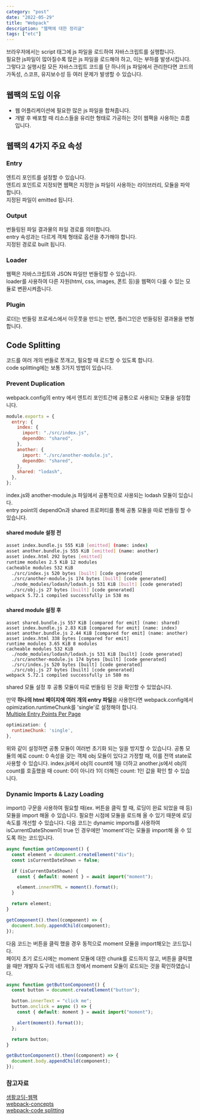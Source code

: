 ```yaml
---
category: "post"
date: "2022-05-29"
title: "Webpack"
description: "웹팩에 대한 정리글"
tags: ["etc"]
---
```


브라우저에서는 script 태그에 js 파일을 로드하여 자바스크립트를 실행합니다.<br/>
필요한 js파일이 많아질수록 많은 js 파일을 로드해야 하고, 이는 부하를 발생시킵니다.<br/>
그렇다고 실행시킬 모든 자바스크립트 코드를 단 하나의 js 파일에서 관리한다면 코드의 가독성, 스코프, 유지보수성 등 여러 문제가 발생할 수 있습니다.<br/>

## 웹팩의 도입 이유

- 웹 어플리케이션에 필요한 많은 js 파일을 합쳐줍니다.
- 개발 후 배포할 때 리소스들을 유리한 형태로 가공하는 것이 웹팩을 사용하는 흐름입니다.

## 웹팩의 4가지 주요 속성

### Entry

엔트리 포인트를 설정할 수 있습니다.<br/>
엔트리 포인트로 지정되면 웹팩은 지정한 js 파일이 사용하는 라이브러리, 모듈을 파악합니다.<br/>
지정된 파일이 emitted 됩니다.<br/>

### Output

번들링된 파일 결과물의 파일 경로를 의미합니다.<br/>
entry 속성과는 다르게 객체 형태로 옵션을 추가해야 합니다.<br/>
지정된 경로로 built 됩니다.<br/>

### Loader

웹팩은 자바스크립트와 JSON 파일만 번들링할 수 있습니다.<br/>
loader를 사용하여 다른 자원(html, css, images, 폰트 등)을 웹팩이 다룰 수 있는 모듈로 변환시켜줍니다.<br/>

### Plugin

로더는 번들링 프로세스에서 아웃풋을 만드는 반면, 플러그인은 번들링된 결과물을 변형합니다.<br/>

## Code Splitting

코드를 여러 개의 번들로 쪼개고, 필요할 때 로드할 수 있도록 합니다.<br/>
code splitting에는 보통 3가지 방법이 있습니다.<br/>

### Prevent Duplication

webpack.config의 entry 에서 엔트리 포인트간에 공통으로 사용되는 모듈을 설정합니다.<br/>

```javascript
module.exports = {
  entry: {
    index: {
      import: "./src/index.js",
      dependOn: "shared",
    },
    another: {
      import: "./src/another-module.js",
      dependOn: "shared",
    },
    shared: "lodash",
  },
};
```

index.js와 another-module.js 파일에서 공통적으로 사용되는 lodash 모듈이 있습니다.<br/>
entry point의 dependOn과 shared 프로퍼티를 통해 공통 모듈을 따로 번들링 할 수 있습니다.<br/>

#### shared module 설정 전

```bash
asset index.bundle.js 555 KiB [emitted] (name: index)
asset another.bundle.js 555 KiB [emitted] (name: another)
asset index.html 292 bytes [emitted]
runtime modules 2.5 KiB 12 modules
cacheable modules 532 KiB
  ./src/index.js 520 bytes [built] [code generated]
  ./src/another-module.js 174 bytes [built] [code generated]
  ./node_modules/lodash/lodash.js 531 KiB [built] [code generated]
  ./src/obj.js 27 bytes [built] [code generated]
webpack 5.72.1 compiled successfully in 538 ms
```

#### shared module 설정 후

```shell
asset shared.bundle.js 557 KiB [compared for emit] (name: shared)
asset index.bundle.js 2.83 KiB [compared for emit] (name: index)
asset another.bundle.js 2.44 KiB [compared for emit] (name: another)
asset index.html 338 bytes [compared for emit]
runtime modules 3.65 KiB 8 modules
cacheable modules 532 KiB
  ./node_modules/lodash/lodash.js 531 KiB [built] [code generated]
  ./src/another-module.js 174 bytes [built] [code generated]
  ./src/index.js 520 bytes [built] [code generated]
  ./src/obj.js 27 bytes [built] [code generated]
webpack 5.72.1 compiled successfully in 580 ms
```

shared 모듈 설정 후 공통 모듈이 따로 번들링 된 것을 확인할 수 있었습니다.<br/>

만약 **하나의 html 페이지에 여러 개의 entry 파일**을 사용한다면 webpack.config에서 opimization.runtimeChunk를 'single'로 설정해야 합니다.<br/>
[Multiple Entry Points Per Page](https://bundlers.tooling.report/code-splitting/multi-entry/)<br/>

```javascript
optimization: {
  runtimeChunk: 'single',
},
```

위와 같이 설정하면 공통 모듈이 여러번 초기화 되는 일을 방지할 수 있습니다. 공통 모듈의 예로 count: 0 속성을 갖는 객체 obj 모듈이 있다고 가정할 때, 이를 전역 state로 사용할 수 있습니다. index.js에서 obj의 count에 1을 더하고 another.js에서 obj의 count를 호출했을 때 count: 0이 아니라 1이 더해진 count: 1인 값을 확인 할 수 있습니다.<br/>

### Dynamic Imports & Lazy Loading

import() 구문을 사용하여 필요할 때(ex. 버튼을 클릭 할 때, 로딩이 완료 되었을 때 등) 모듈을 import 해올 수 있습니다. 필요한 시점에 모듈을 로드해 올 수 있기 때문에 로딩 속도를 개선할 수 있습니다. 다음 코드는 dynamic imports를 사용하여 isCurrentDateShown이 true 인 경우에만 'moment'라는 모듈을 import해 올 수 있도록 하는 코드입니다.<br/>

```javascript
async function getComponent() {
  const element = document.createElement("div");
  const isCurrentDateShown = false;

  if (isCurrentDateShown) {
    const { default: moment } = await import("moment");

    element.innerHTML = moment().format();
  }

  return element;
}

getComponent().then((component) => {
  document.body.appendChild(component);
});
```

다음 코드는 버튼을 클릭 했을 경우 동적으로 moment 모듈을 import해오는 코드입니다.<br/>
페이지 초기 로드시에는 moment 모듈에 대한 chunk를 로드하지 않고, 버튼을 클릭했을 때만 개발자 도구의 네트워크 창에서 moment 모듈이 로드되는 것을 확인하였습니다.<br/>

```javascript
async function getButtonComponent() {
  const button = document.createElement("button");

  button.innerText = "click me";
  button.onclick = async () => {
    const { default: moment } = await import("moment");

    alert(moment().format());
  };

  return button;
}

getButtonComponent().then((component) => {
  document.body.appendChild(component);
});
```

### 참고자료

[생활코딩-웹팩](https://opentutorials.org/module/4566)<br/>
[webpack-concepts](https://webpack.js.org/concepts/)<br/>
[webpack-code splitting](https://webpack.js.org/guides/code-splitting/)<br/>
